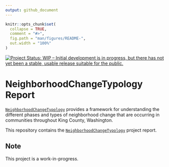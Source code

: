 ```yaml
---
output: github_document
---
```


<!-- README.md is generated from README.Rmd. Please edit that file -->

```r
knitr::opts_chunk$set(
  collapse = TRUE,
  comment = "#>",
  fig.path = "man/figures/README-",
  out.width = "100%"
)
```

[![Project Status: WIP – Initial development is in progress, but there has not yet been a stable, usable release suitable for the public.](http://www.repostatus.org/badges/latest/wip.svg)](http://www.repostatus.org/#wip)

# NeighborhoodChangeTypology Report

[`NeighborhoodChangeTypology`](https://github.com/tiernanmartin/NeighborhoodChangeTypology) provides a framework for
understanding the different phases and types of neighborhood change that are occurring in communities throughout
King County, Washington.

This repository contains the [`NeighborhoodChangeTypology`](https://github.com/tiernanmartin/NeighborhoodChangeTypology) project report.

## Note 

This project is a work-in-progress. 